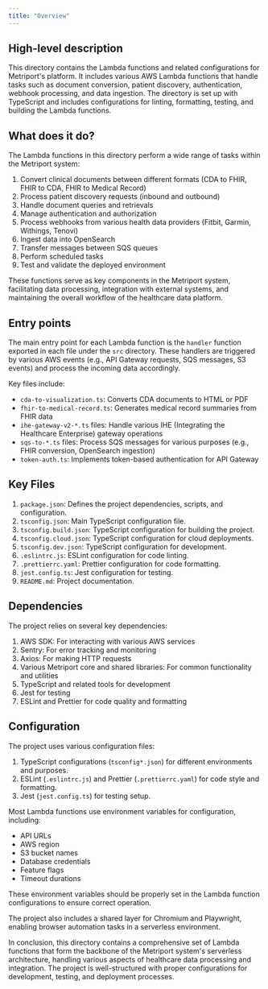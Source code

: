 ```yaml
---
title: "Overview"
---
```


## High-level description
This directory contains the Lambda functions and related configurations for Metriport's platform. It includes various AWS Lambda functions that handle tasks such as document conversion, patient discovery, authentication, webhook processing, and data ingestion. The directory is set up with TypeScript and includes configurations for linting, formatting, testing, and building the Lambda functions.

## What does it do?
The Lambda functions in this directory perform a wide range of tasks within the Metriport system:

1. Convert clinical documents between different formats (CDA to FHIR, FHIR to CDA, FHIR to Medical Record)
2. Process patient discovery requests (inbound and outbound)
3. Handle document queries and retrievals
4. Manage authentication and authorization
5. Process webhooks from various health data providers (Fitbit, Garmin, Withings, Tenovi)
6. Ingest data into OpenSearch
7. Transfer messages between SQS queues
8. Perform scheduled tasks
9. Test and validate the deployed environment

These functions serve as key components in the Metriport system, facilitating data processing, integration with external systems, and maintaining the overall workflow of the healthcare data platform.

## Entry points
The main entry point for each Lambda function is the `handler` function exported in each file under the `src` directory. These handlers are triggered by various AWS events (e.g., API Gateway requests, SQS messages, S3 events) and process the incoming data accordingly.

Key files include:
- `cda-to-visualization.ts`: Converts CDA documents to HTML or PDF
- `fhir-to-medical-record.ts`: Generates medical record summaries from FHIR data
- `ihe-gateway-v2-*.ts` files: Handle various IHE (Integrating the Healthcare Enterprise) gateway operations
- `sqs-to-*.ts` files: Process SQS messages for various purposes (e.g., FHIR conversion, OpenSearch ingestion)
- `token-auth.ts`: Implements token-based authentication for API Gateway

## Key Files
1. `package.json`: Defines the project dependencies, scripts, and configuration.
2. `tsconfig.json`: Main TypeScript configuration file.
3. `tsconfig.build.json`: TypeScript configuration for building the project.
4. `tsconfig.cloud.json`: TypeScript configuration for cloud deployments.
5. `tsconfig.dev.json`: TypeScript configuration for development.
6. `.eslintrc.js`: ESLint configuration for code linting.
7. `.prettierrc.yaml`: Prettier configuration for code formatting.
8. `jest.config.ts`: Jest configuration for testing.
9. `README.md`: Project documentation.

## Dependencies
The project relies on several key dependencies:

1. AWS SDK: For interacting with various AWS services
2. Sentry: For error tracking and monitoring
3. Axios: For making HTTP requests
4. Various Metriport core and shared libraries: For common functionality and utilities
5. TypeScript and related tools for development
6. Jest for testing
7. ESLint and Prettier for code quality and formatting

## Configuration
The project uses various configuration files:

1. TypeScript configurations (`tsconfig*.json`) for different environments and purposes.
2. ESLint (`.eslintrc.js`) and Prettier (`.prettierrc.yaml`) for code style and formatting.
3. Jest (`jest.config.ts`) for testing setup.

Most Lambda functions use environment variables for configuration, including:

- API URLs
- AWS region
- S3 bucket names
- Database credentials
- Feature flags
- Timeout durations

These environment variables should be properly set in the Lambda function configurations to ensure correct operation.

The project also includes a shared layer for Chromium and Playwright, enabling browser automation tasks in a serverless environment.

In conclusion, this directory contains a comprehensive set of Lambda functions that form the backbone of the Metriport system's serverless architecture, handling various aspects of healthcare data processing and integration. The project is well-structured with proper configurations for development, testing, and deployment processes.